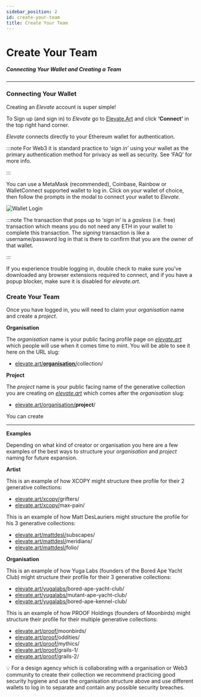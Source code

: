 ```yaml
---
sidebar_position: 2
id: create-your-team
title: Create Your Team
---
```

# Create Your Team

##### Connecting Your Wallet and Creating a Team
---
### Connecting Your Wallet
Creating an *Elevate* account is super simple!

To Sign up (and sign in) to *Elevate* go to [Elevate.Art](https://elevate.art) and click **‘Connect’** in the top right hand corner. 

*Elevate* connects directly to your Ethereum wallet for authentication. 

:::note
For Web3 it is standard practice to ‘*sign in’* using your wallet as the primary authentication method for privacy as well as security. See ‘FAQ’ for more info.

:::

You can use a MetaMask (recommended), Coinbase, Rainbow or WalletConnect supported wallet to log in. Click on your wallet of choice, then follow the prompts in the modal to connect your wallet to *Elevate.* 

![Wallet Login](../static/img/wallet-login.png)

:::note
The transaction that pops up to ‘*sign* in’ is a *gasless* (i.e. free) transaction which means you do not need any ETH in your wallet to complete this transaction. The *signing* transaction is like a username/password log in that is there to confirm that you are the owner of that wallet.

:::

If you experience trouble logging in, double check to make sure you’ve downloaded any browser extensions required to connect, and if you have a popup blocker, make sure it is disabled for *elevate.art.*


### Create Your Team

Once you have logged in, you will need to claim your *organisation* name and create a *project*.

**Organisation** 

The *organisation* name is your public facing profile page on *[elevate.art](http://elevate.art)* which people will use when it comes time to mint. You will be able to see it here on the URL slug: 

- [elevate.art/**organisation**/](http://elevate.art/organisation/repository)collection/

**Project**

The *project* name is your public facing name of the generative collection you are creating on *[elevate.art](http://elevate.art)* which comes after the *organisation* slug:

- [elevate.art/organisation/](http://elevate.art/organisation/repository)**project**/

You can create 

---

**Examples**

Depending on what kind of creator or organisation you here are a few examples of the best ways to structure your *organisation* and *project* naming for future expansion.

**Artist**

This is an example of how XCOPY might structure thee profile for their 2 generative collections:

- [elevate.art/xcopy/](http://elevate.art/organisation/repository)grifters/
- [elevate.art/xcopy/](http://elevate.art/organisation/repository)max-pain/

This is an example of how Matt DesLauriers might structure the profile for his 3 generative collections:

- [elevate.art/mattdesl/](http://elevate.art/organisation/repository)subscapes/
- [elevate.art/mattdesl/](http://elevate.art/organisation/repository)meridians/
- [elevate.art/mattdesl/](http://elevate.art/organisation/repository)folio/

**Organisation**

This is an example of how Yuga Labs (founders of the Bored Ape Yacht Club) might structure their profile for their 3 generative collections:

- [elevate.art/yugalabs/](http://elevate.art/organisation/repository)bored-ape-yacht-club/
- [elevate.art/yugalabs/](http://elevate.art/organisation/repository)mutant-ape-yacht-club/
- [elevate.art/yugalabs/](http://elevate.art/organisation/repository)bored-ape-kennel-club/

This is an example of how PROOF Holdings (founders of Moonbirds) might structure their profile for their multiple generative collections:

- [elevate.art/proof/](http://elevate.art/organisation/repository)moonbirds/
- [elevate.art/proof/](http://elevate.art/organisation/repository)oddities/
- [elevate.art/proof/](http://elevate.art/organisation/repository)mythics/
- [elevate.art/proof/](http://elevate.art/organisation/repository)grails-1/
- [elevate.art/proof/](http://elevate.art/organisation/repository)grails-2/

<aside>
💡 For a design agency which is collaborating with a organisation or Web3 community to create their collection we recommend practicing good security hygiene and use the organisation structure above and use different wallets to log in to separate and contain any possible security breaches.

</aside>
